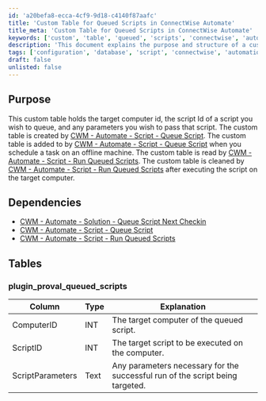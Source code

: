 ```yaml
---
id: 'a20befa8-ecca-4cf9-9d18-c4140f87aafc'
title: 'Custom Table for Queued Scripts in ConnectWise Automate'
title_meta: 'Custom Table for Queued Scripts in ConnectWise Automate'
keywords: ['custom', 'table', 'queued', 'scripts', 'connectwise', 'automate']
description: 'This document explains the purpose and structure of a custom table used in ConnectWise Automate for queuing scripts on target computers. It details the dependencies and the schema of the custom table, including the columns and their explanations.'
tags: ['configuration', 'database', 'script', 'connectwise', 'automation']
draft: false
unlisted: false
---
```

## Purpose

This custom table holds the target computer id, the script Id of a script you wish to queue, and any parameters you wish to pass that script. The custom table is created by [CWM - Automate - Script - Queue Script](https://proval.itglue.com/DOC-5078775-10606199). The custom table is added to by [CWM - Automate - Script - Queue Script](https://proval.itglue.com/DOC-5078775-10606199) when you schedule a task on an offline machine. The custom table is read by [CWM - Automate - Script - Run Queued Scripts](https://proval.itglue.com/DOC-5078775-10606200). The custom table is cleaned by [CWM - Automate - Script - Run Queued Scripts](https://proval.itglue.com/DOC-5078775-10606200) after executing the script on the target computer.

## Dependencies

- [CWM - Automate - Solution - Queue Script Next Checkin](https://proval.itglue.com/DOC-5078775-10606186)
- [CWM - Automate - Script - Queue Script](https://proval.itglue.com/DOC-5078775-10606199)
- [CWM - Automate - Script - Run Queued Scripts](https://proval.itglue.com/DOC-5078775-10606200)

## Tables

### plugin_proval_queued_scripts

| Column            | Type | Explanation                                               |
|-------------------|------|----------------------------------------------------------|
| ComputerID        | INT  | The target computer of the queued script.                |
| ScriptID          | INT  | The target script to be executed on the computer.        |
| ScriptParameters   | Text | Any parameters necessary for the successful run of the script being targeted. |











